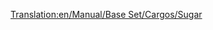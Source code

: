 [[Translation:en/Manual/Base Set/Cargos/Sugar]]

{{es/Carga| carga  = Azúcar
| imagen =en/SugarMine.png| producida =[[es/Manual/Base Set/Industries/Mina de azúcar|Mina de azúcar]]
| aceptada  =[[es/Manual/Base Set/Industries/Fábrica de dulces|Fábrica de dulces]]
}}